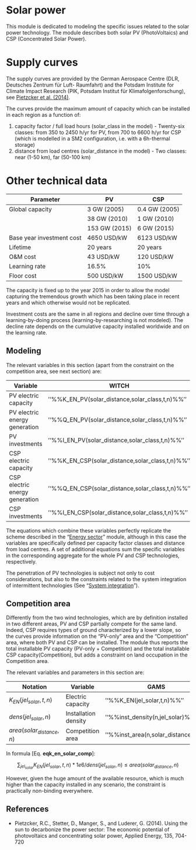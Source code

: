 # Solar power

This module is dedicated to modeling the specific issues related to the solar power technology. The module describes both solar PV (PhotoVoltaics) and CSP (Concentrated Solar Power).


# Supply curves

The supply curves are provided by the German Aerospace Centre (DLR, Deutsches Zentrum für Luft- Raumfahrt) and the Potsdam Institute for Climate Impact Research (PIK, Potsdam Institut für Klimafolgenforschung), see [Pietzcker et al. (2014)](http://www.sciencedirect.com/science/article/pii/S0306261914008149).

The curves provide the maximum amount of capacity which can be installed in each region as a function of:

 1.  capacity factor / full load hours (solar_class in the model) - Twenty-six classes: from 350 to 2450 h/yr for PV, from 700 to 6600 h/yr for CSP (which is modelled in a SM2 configuration, i.e. with a 6h-thermal storage)
 2.  distance from load centres (solar_distance in the model) - Two classes: near (1-50 km), far (50-100 km)


# Other technical data


 | Parameter                 | PV            | CSP           | 
 | ---------                 | --            | ---           | 
 | Global capacity           | 3 GW (2005)   | 0.4 GW (2005) | 
 |                           | 38 GW (2010)  | 1 GW (2010)   | 
 |                           | 153 GW (2015) | 6 GW (2015)   | 
 | Base year investment cost | 4650 USD/kW   | 6123 USD/kW   | 
 | Lifetime                  | 20 years      | 20 years      | 
 | O&M cost                  | 43 USD/kW     | 120 USD/kW    | 
 | Learning rate             | 16.5%         | 10%           | 
 | Floor cost                | 500 USD/kW    | 1500 USD/kW   | 

The capacity is fixed up to the year 2015 in order to allow the model capturing the tremendous growth which has been taking place in recent years and which otherwise would not be replicated.

Investment costs are the same in all regions and decline over time through a learning-by-doing process (learning-by-researching is not modeled). The decline rate depends on the cumulative capacity installed worldwide and on the learning rate.


## Modeling

The relevant variables in this section (apart from the constraint on the competition area, see next section) are:

 | Variable                       | WITCH                                            | Unit | 
 | --------                       | -----                                            | ---- | 
 | PV electric capacity           | ''%%K_EN_PV(solar_distance,solar_class,t,n)%%''  | TW   | 
 | PV electric energy generation  | ''%%Q_EN_PV(solar_distance,solar_class,t,n)%%''  | TWh  | 
 | PV investments                 | ''%%I_EN_PV(solar_distance,solar_class,t,n)%%''  | T$   | 
 | CSP electric capacity          | ''%%K_EN_CSP(solar_distance,solar_class,t,n)%%'' | TW   | 
 | CSP electric energy generation | ''%%Q_EN_CSP(solar_distance,solar_class,t,n)%%'' | TWh  | 
 | CSP investments                | ''%%I_EN_CSP(solar_distance,solar_class,t,n)%%'' | T$   | 

The equations which combine these variables perfectly replicate the scheme described in the "[Energy sector](mod_energy)" module, although in this case the variables are specifically defined per capacity factor classes and distance from load centres. A set of additional equations sum the specific variables in the corresponding aggregate for the whole PV and CSP technologies, respectively.

The penetration of PV technologies is subject not only to cost considerations, but also to the constraints related to the system integration of intermittent technologies (See "[System integration](mod_systint)").


## Competition area

Differently from the two wind technologies, which are by definition installed in two different areas, PV and CSP partially compete for the same land. Indeed, CSP requires types of ground characterized by a lower slope, so the curves provide information on the "PV-only" area and the "Competition" area, where both PV and CSP can be installed. The module thus reports the total installable PV capacity (PV-only + Competition) and the total installable CSP capacity(Competition), but adds a constraint on land occupation in the Competition area.

The relevant variables and parameters in this section are:

 | Notation                   | Variable             | GAMS                                | Unit      | 
 | --------                   | --------             | ----                                | ----      | 
 | $K_{EN}(jel_{solar},t,n)$  | Electric capacity    | ''%%K_EN(jel_solar,t,n)%%''         | TW        | 
 | $dens(jel_{solar},n)$      | Installation density | ''%%inst_density(n,jel_solar)%%''   | MW/km$^2$ | 
 | $area(solar_{distance},n)$ | Competition area     | ''%%inst_area(n,solar_distance)%%'' | km²      | 

In formula [Eq. **eqk_en_solar_comp**]: 

$$
	\sum_{jel_{solar}} K_{EN}(jel_{solar},t,n) * 1e6 / dens(jel_{solar},n) \le  area(solar_{distance},n)
$$

However, given the huge amount of the available resource, which is much higher than the capacity installed in any scenario, the constraint is practically non-binding everywhere.

## References


*  Pietzcker, R.C., Stetter, D., Manger, S., and Luderer, G. (2014). Using the sun to decarbonize the power sector: The economic potential of photovoltaics and concentrating solar power, Applied Energy, 135, 704-720
    


